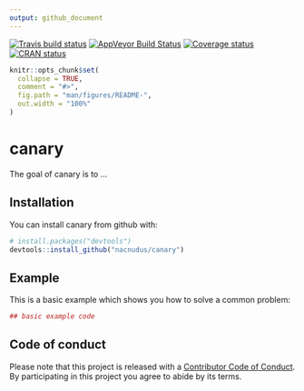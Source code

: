 ```yaml
---
output: github_document
---
```


<!-- README.md is generated from README.Rmd. Please edit that file -->

[![Travis build status](https://travis-ci.org/nacnudus/canary.svg?branch=master)](https://travis-ci.org/nacnudus/canary)
[![AppVeyor Build Status](https://ci.appveyor.com/api/projects/status/github/nacnudus/canary?branch=master&svg=true)](https://ci.appveyor.com/project/nacnudus/canary)
[![Coverage status](https://codecov.io/gh/nacnudus/canary/branch/master/graph/badge.svg)](https://codecov.io/github/nacnudus/canary?branch=master)
[![CRAN status](http://www.r-pkg.org/badges/version/canary)](https://cran.r-project.org/package=canary)

```r
knitr::opts_chunk$set(
  collapse = TRUE,
  comment = "#>",
  fig.path = "man/figures/README-",
  out.width = "100%"
)
```
# canary

The goal of canary is to ...

## Installation

You can install canary from github with:

```r
# install.packages("devtools")
devtools::install_github("nacnudus/canary")
```

## Example

This is a basic example which shows you how to solve a common problem:

```r
## basic example code
```

## Code of conduct

Please note that this project is released with a [Contributor Code of Conduct](CONDUCT.md).
  By participating in this project you agree to abide by its terms.
